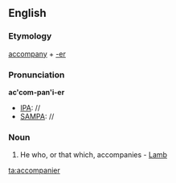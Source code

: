 ==English==

===Etymology===
[[accompany]] + [[-er]]
===Pronunciation===
'''ac'com-pan'i-er'''
*[[IPA]]: //
*[[SAMPA]]: //
===Noun===
{{en-noun}}

#He who, or that which, accompanies - [[Lamb]]

[[ta:accompanier]]